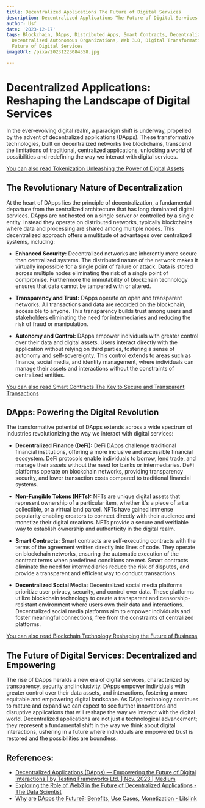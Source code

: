 ```yaml
---
title: Decentralized Applications The Future of Digital Services
description: Decentralized Applications The Future of Digital Services
author: Usf
date: '2023-12-17'
tags: Blockchain, DApps, Distributed Apps, Smart Contracts, Decentralized Finance,
  Decentralized Autonomous Organizations, Web 3.0, Digital Transformation, Innovation,
  Future of Digital Services
imageUrl: /pixa/20231223084358.jpg

---
```

# Decentralized Applications: Reshaping the Landscape of Digital  Services

In the ever-evolving digital realm, a paradigm shift  is underway, propelled by the advent of  decentralized applications (DApps). These transformative technologies, built on decentralized networks like blockchains, transcend the limitations of traditional, centralized applications, unlocking a world of possibilities  and redefining the way we  interact with digital services.

[You can also  read Tokenization  Unleashing the  Power of Digital Assets](Tokenization%20Unleashing%20the%20Power%20of%20Digital%20Assets)


## The Revolutionary Nature of Decentralization

At the heart of DApps lies the principle of decentralization, a fundamental departure from the centralized architecture that has long dominated digital services. DApps are not hosted on a single server or controlled by a single entity. Instead they operate on distributed  networks, typically blockchains where data and  processing are shared among multiple nodes. This decentralized approach offers a multitude of advantages over  centralized systems,  including:

* **Enhanced Security:** Decentralized networks are  inherently more secure than centralized systems. The distributed nature of the network makes it virtually impossible for a single point of failure or attack. Data is  stored  across multiple nodes eliminating the risk of  a  single point of compromise. Furthermore  the immutability of blockchain technology ensures that data cannot be tampered with or  altered.

* **Transparency and Trust:** DApps operate  on open and transparent networks. All  transactions and data are recorded on the blockchain,  accessible to anyone. This transparency builds trust among users and  stakeholders  eliminating the need for intermediaries and reducing the risk of fraud or manipulation.

* **Autonomy and Control:** DApps empower individuals with greater control over their data and digital  assets. Users interact directly with the application without relying on third parties, fostering  a sense of autonomy and  self-sovereignty. This control extends to areas such as finance, social media, and identity management, where individuals can manage their assets and interactions without the constraints of centralized entities.

[You can also read Smart Contracts The Key to Secure  and  Transparent Transactions](Smart%20Contracts%20The%20Key%20to%20Secure%20and%20Transparent%20Transactions)


## DApps: Powering the Digital Revolution

The transformative potential of DApps extends across a wide spectrum of industries revolutionizing the way we interact with digital services:

* **Decentralized Finance (DeFi):** DeFi DApps challenge traditional financial institutions, offering a more  inclusive and  accessible financial ecosystem.  DeFi protocols  enable individuals  to borrow, lend trade, and manage their assets without the need for banks or intermediaries. DeFi platforms operate on blockchain networks, providing transparency security,  and lower transaction costs compared to  traditional financial systems.

* **Non-Fungible Tokens (NFTs):**  NFTs are unique digital assets that  represent ownership of  a particular item, whether it's a piece of art a collectible, or a virtual land parcel. NFTs have gained immense popularity enabling creators to  connect directly with  their audience and monetize their digital  creations. NFTs provide a secure and verifiable  way to establish ownership and authenticity in the digital realm.

* **Smart Contracts:** Smart contracts  are self-executing contracts with  the terms of the agreement written directly into lines of code. They operate on blockchain networks, ensuring the automatic execution of the contract terms when predefined conditions are met. Smart contracts  eliminate the  need for intermediaries reduce the  risk of disputes, and provide a  transparent and efficient  way to conduct transactions.

* **Decentralized  Social Media:** Decentralized social media platforms prioritize user privacy, security, and control  over data. These  platforms utilize blockchain technology to create a transparent and censorship-resistant environment where users own their data and interactions. Decentralized social media platforms aim to empower  individuals and foster meaningful connections, free from the constraints of centralized platforms.

[You can also read Blockchain Technology Reshaping the Future of Business](Blockchain%20Technology%20Reshaping%20the%20Future%20of%20Business)


##  The Future of Digital Services: Decentralized and Empowering

The rise of DApps heralds  a new era of digital services, characterized by transparency, security  and inclusivity. DApps empower  individuals with greater control over their data assets, and interactions, fostering a  more  equitable and empowering  digital landscape. As DApp  technology continues to mature and expand we can expect to see further innovations and disruptive applications that  will reshape the way  we interact with the digital  world. Decentralized applications are  not just a technological advancement; they represent a fundamental shift in the way we think about digital interactions, ushering in a future  where individuals are empowered trust is restored and  the possibilities are boundless.

## References:
- [Decentralized Applications (DApps) — Empowering the Future of Digital Interactions | by Testing Frameworks Ltd. | Nov, 2023 | Medium](https://medium.com/@testing_fw/decentralized-applications-dapps-empowering-the-future-of-digital-interactions-54d23595614a)
- [Exploring the Role of Web3 in the Future of Decentralized Applications - The Data Scientist](https://thedatascientist.com/exploring-the-role-of-web3-in-the-future-of-decentralized-applications/)
- [Why are DApps the Future?: Benefits, Use Cases, Monetization - Litslink](https://litslink.com/blog/why-are-dapps-the-future-benefits-use-cases-monetization)
